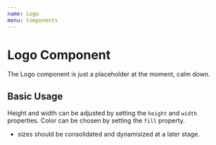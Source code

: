 ```yaml
---
name: Logo
menu: Components
---
```



# Logo Component

The Logo component is just a placeholder at the moment, calm down.

<Props of={Logo} />

## Basic Usage

Height and width can be adjusted by setting the `height` and `width` properties. Color can be chosen by setting the `fill` property.

- sizes should be consolidated and dynamisized at a later stage.

<Playground>
  <Logo height="50px" width="50px" fill="#EC3D2A" />
</Playground>
